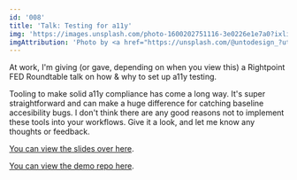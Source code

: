 ```yaml
---
id: '008'
title: 'Talk: Testing for a11y'
img: 'https://images.unsplash.com/photo-1600202751116-3e0226e1e7a0?ixlib=rb-4.0.3&ixid=MnwxMjA3fDB8MHxwaG90by1wYWdlfHx8fGVufDB8fHx8&auto=format&fit=crop&w=2669&q=80'
imgAttribution: 'Photo by <a href="https://unsplash.com/@untodesign_?utm_source=unsplash&utm_medium=referral&utm_content=creditCopyText">Daniel Ali</a> on <a href="https://unsplash.com/s/photos/accessibility?utm_source=unsplash&utm_medium=referral&utm_content=creditCopyText">Unsplash</a>'
---
```


At work, I'm giving (or gave, depending on when you view this) a Rightpoint FED Roundtable talk on how & why to set up a11y testing.

Tooling to make solid a11y compliance has come a long way. It's super straightforward and can make a huge difference for catching baseline accesibility bugs. I don't think there are any good reasons not to implement these tools into your workflows. Give it a look, and let me know any thoughts or feedback.

[You can view the slides over here](https://talks.matthewsimo.com/testing-for-a11y).

[You can view the demo repo here](https://github.com/matthewsimo/vite-react-axe-test-demo).
